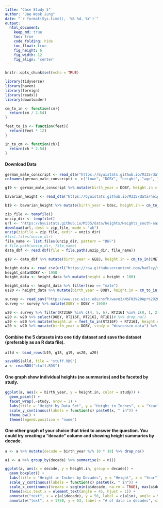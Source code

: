 ```yaml
---
title: "Case Study 5"
author: "Jae Wook Jung"
date: "`r format(Sys.time(), '%B %d, %Y')`"
output:
  html_document:  
    keep_md: true
    toc: true
    code_folding: hide
    toc_float: true
    fig_height: 6
    fig_width: 12
    fig_align: 'center'
---
```


```r
knitr::opts_chunk$set(echo = TRUE)
```

```r
library(tidyverse)
library(haven)
library(foreign)
library(readxl)
library(downloader)

cm_to_in <- function(cm){
  return(cm / 2.54)
}

feet_to_in <- function(feet){
  return(feet * 12)
}

in_to_cm <- function(ch){
  return(ch * 2.54)
}
```

#### Download Data

```r
german_male_conscript <- read_dta("https://byuistats.github.io/M335/data/heights/germanconscr.dta")
colnames(german_male_conscript) <- c("town", "DOBY", "height", "age", "co")

g19 <- german_male_conscript %>% mutate(birth_year = DOBY, height.in = cm_to_in(height), height.cm = height, study = "german conscript") %>% select(birth_year, height.in, height.cm, study)

```

```r
bavarian_height <- read_dta("https://byuistats.github.io/M335/data/heights/germanprison.dta")

b19 <- bavarian_height %>% mutate(birth_year = bdec, height.in = cm_to_in(height), height.cm = height, study = "bavarian") %>% select(birth_year, height.in, height.cm, study)
```

```r
zip_file <- tempfile()
unzip_dir <- tempfile()
url <- "https://byuistats.github.io/M335/data/heights/Heights_south-east.zip"
download(url, dest = zip_file, mode = "wb")
unzip(zipfile = zip_file, exdir = unzip_dir)
#list.files(unzip_dir)
file_name <- list.files(unzip_dir, pattern = "DBF")
# file.path(unzip_dir, file_name)
data_dbf <- read.dbf(file = file.path(unzip_dir, file_name))

g18 <- data_dbf %>% mutate(birth_year = GEBJ, height.in = cm_to_in(CMETER), height.cm = CMETER, study = "southern german soldiers") %>% select(birth_year, height.in, height.cm, study)
```

```r
height_data <- read_csv(url("https://raw.githubusercontent.com/hadley/r4ds/master/data/heights.csv"))
height_data$DOBY <- 1950
height_data <- height_data %>% mutate(height = height + 100)

height_data <- height_data %>% filter(sex == "male")
us20 <- height_data %>% mutate(birth_year = DOBY, height.in = cm_to_in(height), height.cm = height, study = "BLS data") %>% select(birth_year, height.in, height.cm, study)
```

```r
survey <- read_sav("http://www.ssc.wisc.edu/nsfh/wave3/NSFH3%20Apr%202005%20release/main05022005.sav")
survey <- survey %>% mutate(DOBY = DOBY + 1900)

w20 <- survey %>% filter(RT216F %in% c(4, 5, 6), RT216I %in% c(0, 1, 2, 3, 4, 5, 6, 7, 8, 9, 10, 11))
w20 <- w20 %>% select(DOBY, RT216F, RT216I, RT1D1)# %>% drop_na()
w20 <- w20 %>% mutate(height.in = feet_to_in(RT216F) + RT216I, height.cm = in_to_cm(height.in))
w20 <- w20 %>% mutate(birth_year = DOBY, study = "Wisconsin data") %>% select(birth_year, height.in, height.cm, study)
```

#### Combine the 5 datasets into one tidy dataset and save the dataset (preferably as an R data file).

```r
alld <- bind_rows(b19, g18, g19, us20, w20)

saveRDS(alld, file = "stuff.RDS")
a <- readRDS("stuff.RDS")
```

#### One graph show individual heights (no summaries) and be faceted by study.

```r
ggplot(a, aes(x = birth_year, y = height.in, color = study)) +
  geom_point() +
  facet_wrap(.~study, nrow = 1) +
  labs(title = "Height by Data Set", y = "Height in Inches", x = "Year") +
  scale_y_continuous(labels = function(x) paste0(x, " in")) +
  theme_bw() +
  theme(legend.position = "none")
```

#### One other graph of your choice that tried to answer the question. You could try creating a "decade" column and showing height summaries by decade.

```r
a <- a %>% mutate(decade = birth_year %/% 10 * 10) %>% drop_na()

a1 <- a %>% group_by(decade) %>% summarise(n = n())

ggplot(a, aes(x = decade, y = height.in, group = decade)) +
  geom_boxplot() +
  labs(title = "Height in Inches by Decades", y = "Height", x = "Year") +
  scale_y_continuous(labels = function(x) paste0(x, " in")) +
  scale_x_continuous(breaks = seq(min(a$decade, na.rm = TRUE), max(a$decade, na.rm = TRUE), by = 10)) +
  theme(axis.text.x = element_text(angle = 45, hjust = 1)) +
  annotate("text", x = c(a1$decade), y = 50, label = c(a1$n), angle = 90, size = 3, color = "skyblue4") +
  annotate("text", x = 1750, y = 53, label = "# of data in decades", size = 3, color = "skyblue4")

```

